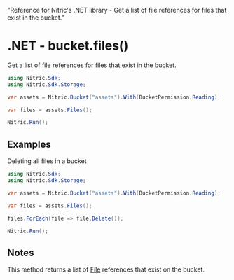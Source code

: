   "Reference for Nitric's .NET library - Get a list of file references for files that exist in the bucket."

# .NET - bucket.files()

Get a list of file references for files that exist in the bucket.

```csharp
using Nitric.Sdk;
using Nitric.Sdk.Storage;

var assets = Nitric.Bucket("assets").With(BucketPermission.Reading);

var files = assets.Files();

Nitric.Run();
```

## Examples

Deleting all files in a bucket

```csharp
using Nitric.Sdk;
using Nitric.Sdk.Storage;

var assets = Nitric.Bucket("assets").With(BucketPermission.Reading);

var files = assets.Files();

files.ForEach(file => file.Delete());

Nitric.Run();
```

## Notes

This method returns a list of [File](./bucket-file) references that exist on the bucket.
